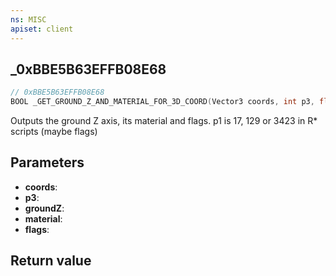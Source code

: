 ```yaml
---
ns: MISC
apiset: client
---
```

## _0xBBE5B63EFFB08E68

```c
// 0xBBE5B63EFFB08E68
BOOL _GET_GROUND_Z_AND_MATERIAL_FOR_3D_COORD(Vector3 coords, int p3, float* groundZ, Hash* material, int* flags);
```

Outputs the ground Z axis, its material and flags.
p1 is 17, 129 or 3423 in R* scripts (maybe flags)

## Parameters
* **coords**:
* **p3**:
* **groundZ**:
* **material**:
* **flags**:

## Return value
